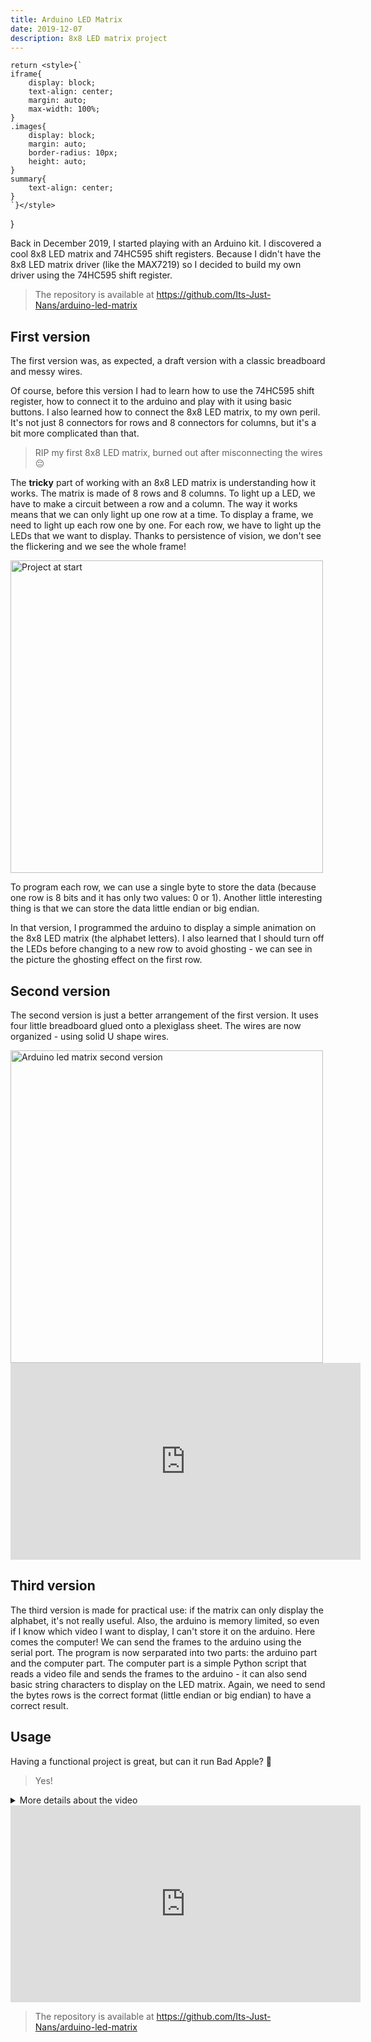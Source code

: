 ```yaml
---
title: Arduino LED Matrix
date: 2019-12-07
description: 8x8 LED matrix project
---
```



    return <style>{`
    iframe{
        display: block;
        text-align: center;
        margin: auto;
        max-width: 100%;
    }
    .images{
        display: block;
        margin: auto;
        border-radius: 10px;
        height: auto;
    }
    summary{
        text-align: center;
    }
    `}</style>
}

<CustomStyle/>

Back in December 2019, I started playing with an Arduino kit. I discovered a cool 8x8 LED matrix and 74HC595 shift registers. Because I didn't have the 8x8 LED matrix driver (like the MAX7219) so I decided to build my own driver using the 74HC595 shift register.

> The repository is available at https://github.com/Its-Just-Nans/arduino-led-matrix

## First version

The first version was, as expected, a draft version with a classic breadboard and messy wires.

Of course, before this version I had to learn how to use the 74HC595 shift register, how to connect it to the arduino and play with it using basic buttons.
I also learned how to connect the 8x8 LED matrix, to my own peril. It's not just 8 connectors for rows and 8 connectors for columns, but it's a bit more complicated than that.

> RIP my first 8x8 LED matrix, burned out after misconnecting the wires 😔

The **tricky** part of working with an 8x8 LED matrix is understanding how it works. The matrix is made of 8 rows and 8 columns. To light up a LED, we have to make a circuit between a row and a column. The way it works means that we can only light up one row at a time. To display a frame, we need to light up each row one by one. For each row, we have to light up the LEDs that we want to display. Thanks to persistence of vision, we don't see the flickering and we see the whole frame!


<div>
    <Image class="images" src={Img} alt="Project at start" height="500px"/>
    <br/>
</div>

To program each row, we can use a single byte to store the data (because one row is 8 bits and it has only two values: 0 or 1). Another little interesting thing is that we can store the data little endian or big endian.

In that version, I programmed the arduino to display a simple animation on the 8x8 LED matrix (the alphabet letters). I also learned that I should turn off the LEDs before changing to a new row to avoid ghosting - we can see in the picture the ghosting effect on the first row.


## Second version

The second version is just a better arrangement of the first version. It uses four little breadboard glued onto a plexiglass sheet. The wires are now organized - using solid U shape wires.


<div>
    <Image class="images" src={SecondVersion} alt="Arduino led matrix second version" height="500px"/>
    <br/>
</div>


<iframe width="560" height="315" src="https://www.youtube.com/embed/4OuGlZQgbL0" title="YouTube video player" frameborder="0" allow="accelerometer; autoplay; clipboard-write; encrypted-media; gyroscope; picture-in-picture; web-share" referrerpolicy="strict-origin-when-cross-origin" allowfullscreen></iframe>

## Third version

The third version is made for practical use: if the matrix can only display the alphabet, it's not really useful. Also, the arduino is memory limited, so even if I know which video I want to display, I can't store it on the arduino. Here comes the computer! We can send the frames to the arduino using the serial port. The program is now serparated into two parts: the arduino part and the computer part. The computer part is a simple Python script that reads a video file and sends the frames to the arduino - it can also send basic string characters to display on the LED matrix. Again, we need to send the bytes rows is the correct format (little endian or big endian) to have a correct result.

## Usage

Having a functional project is great, but can it run Bad Apple? 🤔

> Yes!

<details>
<summary>More details about the video</summary>

The original video is 20min long so the video is speed up more that 5 times to match the bad apple video (the video is not frame-for-frame perfect because it desync at the end). Each frame is sent to the arduino using the serial port, and the arduino is displaying the frame on the 8x8 LED matrix.

Frames are generated from the original - resized to 8x8 - bad apple video. Fortunately, a similar project was done 3 years ago by `aznguy.mp5` (available on https://www.youtube.com/watch?v=VGscIBfT7xE) with an open source code. All 12945 frames are available as a json https://github.com/aznguymp4/bad-apple-discord/blob/main/frames.json

On the video, we can see some flickering, it's due to the frame rate of the video (60 fps). Thanks to our vision, we don't see the flickering in real life. Sorry for the viewers!

</details>

<iframe width="560" height="315" src="https://www.youtube.com/embed/Mh5d9TtsZ3I" title="YouTube video player" frameborder="0" allow="accelerometer; autoplay; clipboard-write; encrypted-media; gyroscope; picture-in-picture; web-share" referrerpolicy="strict-origin-when-cross-origin" allowfullscreen></iframe>
<br />


> The repository is available at https://github.com/Its-Just-Nans/arduino-led-matrix
